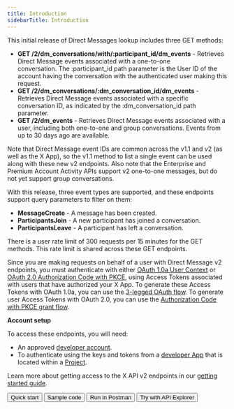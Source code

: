 ---
title: Introduction
sidebarTitle: Introduction
---


This initial release of Direct Messages lookup includes three GET methods:

* **GET /2/dm\_conversations/with/:participant\_id/dm_events** \- Retrieves Direct Message events associated with a one-to-one conversation. The :participant_id path parameter is the User ID of the account having the conversation with the authenticated user making this request. 
* **GET /2/dm\_conversations/:dm\_conversation\_id/dm\_events** \- Retrieves Direct Message events associated with a specific conversation ID, as indicated by the :dm\_conversation\_id path parameter. 
* **GET /2/dm_events** \- Retrieves Direct Message events associated with a user, including both one-to-one and group conversations. Events from up to 30 days ago are available.  

Note that Direct Message event IDs are common across the v1.1 and v2 (as well as the X App), so the v1.1 method to list a single event can be used along with these new v2 endpoints. Also note that the Enterprise and Premium Account Activity APIs support v2 one-to-one messages, but do not yet support group conversations.   

With this release, three event types are supported, and these endpoints support query parameters to filter on them:

* **MessageCreate** \- A message has been created. 
* **ParticipantsJoin** \- A new participant has joined a conversation. 
* **ParticipantsLeave** \- A participant has left a conversation. 

There is a user rate limit of 300 requests per 15 minutes for the GET methods. This rate limit is shared across these GET endpoints.

Since you are making requests on behalf of a user with Direct Message v2 endpoints, you must authenticate with either [OAuth 1.0a User Context](https://developer-staging.twitter.com/resources/fundamentals/authentication) or [OAuth 2.0 Authorization Code with PKCE](https://developer.twitter.com/en/docs/authentication/oauth-2-0/authorization-code), using Access Tokens associated with users that have authorized your X App. To generate these Access Tokens with OAuth 1.0a, you can use the [3-legged OAuth flow](https://developer.twitter.com/en/docs/authentication/oauth-2-0/bearer-tokens). To generate user Access Tokens with OAuth 2.0, you can use the [Authorization Code with PKCE grant flow](https://developer.twitter.com/en/docs/authentication/oauth-2-0/user-access-token).

**Account setup**

To access these endpoints, you will need:

* An approved [developer account](https://developer.x.com/en/portal/petition/essential/basic-info).
* To authenticate using the keys and tokens from a [developer App](/resources/fundamentals/developer-apps) that is located within a [Project](/resources/fundamentals/projects). 

Learn more about getting access to the X API v2 endpoints in our [getting started guide](/x-api/getting-started/getting-access).

<div className="flex space-x-2">
<Button href="https://developer.x.com/en/docs/twitter-api/direct-messages/lookup/quick-start.html">
  Quick start
</Button>
<Button href="https://github.com/xdevplatform/Twitter-API-v2-sample-code">
  Sample code
</Button>
<Button href="https://t.co/twitter-api-postman">
  Run in Postman
</Button>
<Button href="https://developer.twitter.com/apitools/api?endpoint=/2/tweets&method=get">
  Try with API Explorer
</Button>
</div>